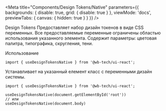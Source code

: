

<Meta
    title="Components/Design Tokens/Native"
    parameters={{
        backgrounds: {
            disable: true,
            grid: {
                disable: true
            }
        },
        viewMode: 'docs',
        previewTabs: {
            canvas: {
                hidden: true
            }
        }
    }}
/>

<Heading>Design Tokens</Heading>
<Description>Предоставляет набор дизайн токенов в виде CSS переменных. Все предоставляемые переменные ограничены областью использования указанного элемента.</Description>
<Description>Содержит параметры: цветовая палитра, типографика, скругления, тени.</Description>

<Heading>Использование</Heading>

```tsx
import { useDesignTokensNative } from '@wb-tech/ui-react';
```

<Description>Устанавливает на указанный елемент класс с переменными дизайн системы.</Description>

```tsx
import { useDesignTokensNative } from '@wb-tech/ui-react';

useDesignTokensNative(document.getElementById('root'))
// или
useDesignTokensNative(document.body)
```

<Source />
